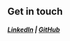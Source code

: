 ## Get in touch

##### [LinkedIn](https://www.linkedin.com/in/muhammadzulhilmi/)     |     [GitHub](https://github.com/mzulhilmi)
